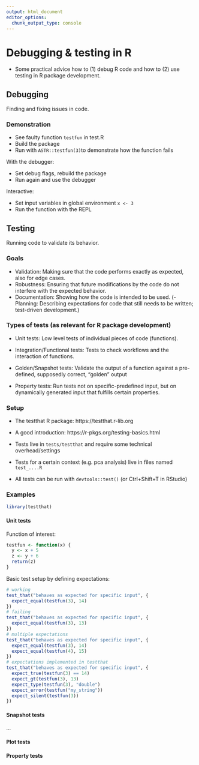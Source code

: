 ```yaml
---
output: html_document
editor_options: 
  chunk_output_type: console
---
```


# Debugging & testing in R

- Some practical advice how to (1) debug R code and how to (2) use testing in R package development.

## Debugging

Finding and fixing issues in code.

### Demonstration

- See faulty function `testfun` in test.R
- Build the package
- Run with `ASTR::testfun(3)`to demonstrate how the function fails

With the debugger:

- Set debug flags, rebuild the package
- Run again and use the debugger

Interactive:

- Set input variables in global environment `x <- 3`
- Run the function with the REPL

## Testing

Running code to validate its behavior.

### Goals

- Validation: Making sure that the code performs exactly as expected,
              also for edge cases.
- Robustness: Ensuring that future modifications by the code do not interfere
              with the expected behavior.
- Documentation: Showing how the code is intended to be used.
(- Planning: Describing expectations for code that still needs to be written;
             test-driven development.)

### Types of tests (as relevant for R package development)

- Unit tests: Low level tests of individual pieces of code (functions).
- Integration/Functional tests: Tests to check workflows and the interaction
                                of functions.

- Golden/Snapshot tests: Validate the output of a function against a pre-defined,
                         supposedly correct, "golden" output
- Property tests: Run tests not on specific-predefined input, but on dynamically
                  generated input that fulfills certain properties.

### Setup

- The testthat R package: https://testthat.r-lib.org
- A good introduction: https://r-pkgs.org/testing-basics.html

- Tests live in `tests/testthat` and require some technical overhead/settings
- Tests for a certain context (e.g. pca analysis) live in files named `test_....R`
- All tests can be run with `devtools::test()` (or Ctrl+Shift+T in RStudio)

### Examples

```r
library(testthat)
```

#### Unit tests

Function of interest:

```r
testfun <- function(x) {
  y <- x + 5
  z <- y + 6
  return(z)
}
```

Basic test setup by defining expectations:

```r
# working
test_that("behaves as expected for specific input", {
  expect_equal(testfun(3), 14)
})
# failing
test_that("behaves as expected for specific input", {
  expect_equal(testfun(3), 13)
})
# multiple expectations
test_that("behaves as expected for specific input", {
  expect_equal(testfun(3), 14)
  expect_equal(testfun(4), 15)
})
# expectations implemented in testthat
test_that("behaves as expected for specific input", {
  expect_true(testfun(3) == 14)
  expect_gt(testfun(3), 13)
  expect_type(testfun(3), "double")
  expect_error(testfun("my_string"))
  expect_silent(testfun(3))
})
```

#### Snapshot tests

...

#### Plot tests

#### Property tests

